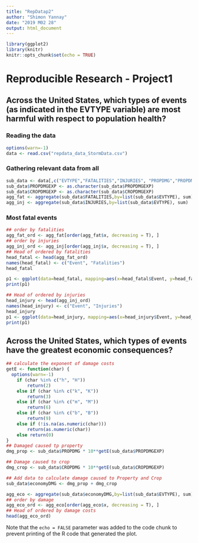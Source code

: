 ```yaml
---
title: "RepDatap2"
author: "Shimon Yannay"
date: "2019 M02 28"
output: html_document
---
```


```r
library(ggplot2)
library(knitr)
knitr::opts_chunk$set(echo = TRUE)
```

# Reproducible Research - Project1

## Across the United States, which types of events (as indicated in the \color{red}{\verb|EVTYPE|}EVTYPE variable) are most harmful with respect to population health?

### Reading the data


```r
options(warn=-1)
data <- read.csv("repdata_data_StormData.csv")
```

### Gathering relevant data from all

```r
sub_data <- data[,c("EVTYPE","FATALITIES","INJURIES", "PROPDMG","PROPDMGEXP","CROPDMG","CROPDMGEXP")]
sub_data$PROPDMGEXP <- as.character(sub_data$PROPDMGEXP)
sub_data$CROPDMGEXP <- as.character(sub_data$CROPDMGEXP)
agg_fat <- aggregate(sub_data$FATALITIES,by=list(sub_data$EVTYPE), sum)
agg_inj <- aggregate(sub_data$INJURIES,by=list(sub_data$EVTYPE), sum)
```
### Most fatal events
```r
## order by fatalities
agg_fat_ord <- agg_fat[order(agg_fat$x, decreasing = T), ]
## order by injuries
agg_inj_ord <- agg_inj[order(agg_inj$x, decreasing = T), ]
## Head of ordered by fatalities
head_fatal <- head(agg_fat_ord)
names(head_fatal) <- c("Event", "Fatalities")
head_fatal

p1 <- ggplot(data=head_fatal, mapping=aes(x=head_fatal$Event, y=head_fatal$Fatalities))+geom_bar(stat="identity")
print(p1)

## Head of ordered by injuries
head_injury <- head(agg_inj_ord)
names(head_injury) <- c("Event", "Injuries")
head_injury
p1 <- ggplot(data=head_injury, mapping=aes(x=head_injury$Event, y=head_injury$Injuries))+geom_bar(stat="identity")
print(p1)
```
## Across the United States, which types of events have the greatest economic consequences?

```r
## calculate the exponent of damage costs
getE <- function(char) {
  options(warn=-1)
    if (char %in% c("h", "H"))
        return(2)
    else if (char %in% c("k", "K"))
        return(3)
    else if (char %in% c("m", "M"))
        return(6)
    else if (char %in% c("b", "B"))
        return(9)
    else if (!is.na(as.numeric(char))) 
        return(as.numeric(char))
    else return(0)
}
## Damaged caused tp property
dmg_prop <- sub_data$PROPDMG * 10**getE(sub_data$PROPDMGEXP)

## Damage caused to crop
dmg_crop <- sub_data$CROPDMG * 10**getE(sub_data$CROPDMGEXP)

## Add data to calculate damage caused to Property and Crop
sub_data$economyDMG <- dmg_prop + dmg_crop

agg_eco <- aggregate(sub_data$economyDMG,by=list(sub_data$EVTYPE), sum)
## order by damage
agg_eco_ord <- agg_eco[order(agg_eco$x, decreasing = T), ]
## Head of ordered by damage costs
head(agg_eco_ord)
```

Note that the `echo = FALSE` parameter was added to the code chunk to prevent printing of the R code that generated the plot.
